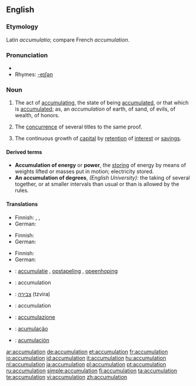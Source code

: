 ==English==

===Etymology===
Latin ''accumulatio''; compare French ''accumulation''.

===Pronunciation===
*{{audio|en-us-accumulation.ogg|Audio (US)}}
*Rhymes: [[Rhymes:English:-eɪʃǝn|-eɪʃǝn]]

===Noun===
{{en-noun}}

# The act of [[accumulating]], the state of being [[accumulated]], or that which is [[accumulated]]; as, an ''accumulation'' of earth, of sand, of evils, of wealth, of honors.
# {{law}} The [[concurrence]] of several titles to the same proof.
# {{finance}} The continuous growth of [[capital]] by [[retention]] of [[interest]] or [[savings]].

====Derived terms====
*'''Accumulation of energy''' or '''power''', the [[storing]] of energy by means of weights lifted or masses put in motion; electricity stored.
*'''An accumulation of degrees''', ''(English University):'' the taking of several together, or at smaller intervals than usual or than is allowed by the rules.

====Translations====
{{trans-top|act of accumulating, the state of being accumulated}}
* Finnish: {{t|fi|kertyminen}}, {{t|fi|kasaantuminen}}, {{t|fi|akkumulaatio}}
* German: {{t+|de|Anhäufung|f}}
{{trans-mid}}
{{trans-bottom}}

{{trans-top|concurrence of several titles to the same proof}}
* Finnish: {{t|fi|konkurrenssi}}
* German: {{t+|de|Konkurrenz|f}}
{{trans-mid}}
{{trans-bottom}}

{{trans-top|continuous growth of capital by retention of interest or savings}}
* Finnish: {{t|fi|karttuminen}}
* German: {{t+|de|Anhäufung|f}}
{{trans-mid}}
{{trans-bottom}}

{{checktrans-top}}
* {{ttbc|Dutch}}: [[accumulatie]] {{f}}, [[opstapeling]] {{f}}, [[opeenhoping]] {{f}}
* {{ttbc|French}}: accumulation {{f}}
* {{ttbc|Hebrew}}: [[צבירה]] (tzvira) {{f}}
* {{ttbc|Interlingua}}: accumulation
* {{ttbc|Italian}}: [[accumulazione]]
* {{ttbc|Portuguese}}: [[acumulação]]
* {{ttbc|Spanish}}: [[acumulación]] {{f}}
{{checktrans-bottom}}

[[ar:accumulation]]
[[de:accumulation]]
[[et:accumulation]]
[[fr:accumulation]]
[[io:accumulation]]
[[id:accumulation]]
[[it:accumulation]]
[[hu:accumulation]]
[[nl:accumulation]]
[[ja:accumulation]]
[[pl:accumulation]]
[[pt:accumulation]]
[[ru:accumulation]]
[[simple:accumulation]]
[[fi:accumulation]]
[[ta:accumulation]]
[[te:accumulation]]
[[vi:accumulation]]
[[zh:accumulation]]